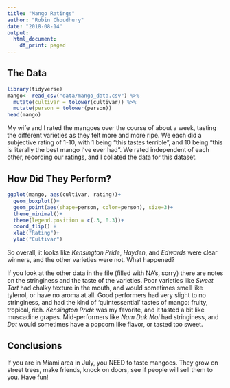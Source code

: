 ---
title: "Mango Ratings"
author: "Robin Choudhury"
date: "2018-08-14"
output:
  html_document:
    df_print: paged
---

## The Data

```{r, warning=FALSE}
library(tidyverse)
mango<- read_csv("data/mango_data.csv") %>%
  mutate(cultivar = tolower(cultivar)) %>%
  mutate(person = tolower(person))
head(mango)
```


My wife and I rated the mangoes over the course of about a week, tasting the different varieties as they felt more and more ripe. We each did a subjective rating of 1-10, with 1 being "this tastes terrible", and 10 being "this is literally the best mango I've ever had". We rated independent of each other, recording our ratings, and I collated the data for this dataset.

## How Did They Perform?


```{r}
ggplot(mango, aes(cultivar, rating))+
  geom_boxplot()+
  geom_point(aes(shape=person, color=person), size=3)+
  theme_minimal()+
  theme(legend.position = c(.3, 0.3))+
  coord_flip() +
  xlab("Rating")+
  ylab("Cultivar")
```



So overall, it looks like *Kensington Pride*, *Hayden*, and *Edwards* were clear winners, and the other varieties were not. What happened?

If you look at the other data in the file (filled with NA's, sorry) there are notes on the stringiness and the taste of the varieties. Poor varieties like *Sweet Tart* had chalky texture in the mouth, and would sometimes smell like tylenol, or have no aroma at all. Good performers had very slight to no stringiness, and had the kind of 'quintessential' tastes of mango: fruity, tropical, rich. *Kensington Pride* was my favorite, and it tasted a bit like muscadine grapes. Mid-performers like *Nam Duk Moi* had stringiness, and *Dot* would sometimes have a popcorn like flavor, or tasted too sweet.

## Conclusions

If you are in Miami area in July, you NEED to taste mangoes. They grow on street trees, make friends, knock on doors, see if people will sell them to you. Have fun!
